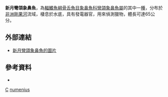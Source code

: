 {{Speciesbox 
| taxon = Campylomormyrus numenius
| image = Campylomormyrus numenius.jpg
| status = LC
| status_system = IUCN3.1
| authority = [[Boulenger|Boulenger]], 1898
| synonyms = *''Campylomormyrus ibis''<br /><small>Boulenger, 1902</small> 
*''Gnathonemus ibis''<br /><small>Boulenger, 1902</small>
*''Gnathonemus numenius''<br /><small>Boulenger, 1898</small>
}}

'''新月彎頜象鼻魚'''，為[[輻鰭魚綱|輻鰭魚綱]][[骨舌魚目|骨舌魚目]][[象鼻魚科|象鼻魚科]][[彎頜象鼻魚屬|彎頜象鼻魚屬]]的其中一[[種|種]]，分布於[[非洲|非洲]][[剛果河|剛果河]]流域，棲息於水底，具有發電器官，用來偵測獵物，體長可達65公分。

==外部連結==
* [http://fishbase.org/Photos/ThumbnailsSummary.php?ID=10849 新月彎頜象鼻魚的圖片] {{Wayback|url=http://fishbase.org/Photos/ThumbnailsSummary.php?ID=10849 |date=20160305015211 }}

==參考資料==
*{{FishBase_species|genus=Campylomormyrus|species=numenius|year=2012|month=3}}
{{Taxonbar}}

[[Category:1898年描述的鱼类|C]]
[[Category:彎頜象鼻魚屬|numenius]]